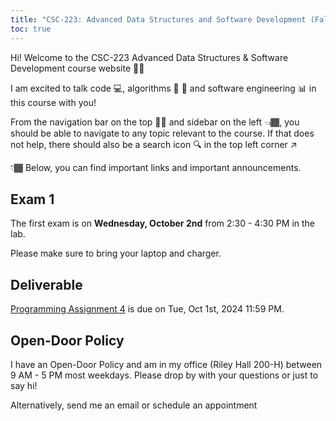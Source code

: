 ```yaml
---
title: "CSC-223: Advanced Data Structures and Software Development (Fall 2024)"
toc: true
---
```


Hi! Welcome to the CSC-223 Advanced Data Structures & Software Development course website 👋🏾

I am excited to talk code 💻, algorithms 🔄 🔀 and software engineering 📊 in this course with you!

From the navigation bar on the top ☝🏾 and sidebar on the left 👈🏾, you should be able to navigate to any topic relevant to the course. If that does not help, there should also be a search icon 🔍 in the top left corner ↗️

👇🏾 Below, you can find important links and important announcements.


::: {.callout-caution}
# Exam 1 
The first exam is on **Wednesday, October 2nd** from 2:30 - 4:30 PM in the lab. 

Please make sure to bring your laptop and charger. 
:::

::: {.callout-caution}
# Deliverable
[Programming Assignment 4](https://classroom.github.com/a/HaJCh0Jz) is due on Tue, Oct 1st, 2024 11:59 PM.
:::



::: {.callout-tip}
## Open-Door Policy
I have an Open-Door Policy and am in my office (Riley Hall 200-H) between 9 AM - 5 PM most weekdays. Please drop by with your questions or just to say hi!

Alternatively, send me an email or schedule an appointment
:::

